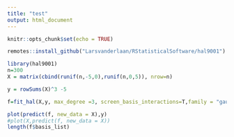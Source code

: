 ```yaml
---
title: "test"
output: html_document
---
```


```r
knitr::opts_chunk$set(echo = TRUE)
```


```r
remotes::install_github("Larsvanderlaan/RStatisticalSoftware/hal9001")

```

```r
library(hal9001)
n=300
X = matrix(cbind(runif(n,-5,0),runif(n,0,5)), nrow=n)

y = rowSums(X)^3 -5 

f=fit_hal(X,y, max_degree =3, screen_basis_interactions=T,family = "gaussian", cv_select = T,  smoothness_orders = 3, include_order_zero = T, screen_basis_main_terms =F)

plot(predict(f, new_data = X),y)
#plot(X,predict(f, new_data = X))
length(f$basis_list)
```



